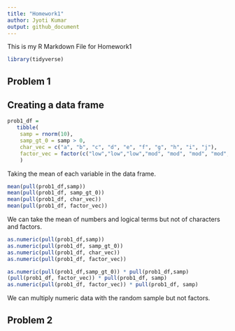 ```yaml
---
title: "Homework1"
author: Jyoti Kumar
output: github_document
---
```


This is my R Markdown File for Homework1

```r
library(tidyverse)
```


## Problem 1

## Creating a data frame

```r
prob1_df =  
   tibble(
    samp = rnorm(10),
    samp_gt_0 = samp > 0,
    char_vec = c("a", "b", "c", "d", "e", "f", "g", "h", "i", "j"),
    factor_vec = factor(c("low","low","low","mod", "mod", "mod", "mod", "high", "high", "high")),
    )
```

 Taking the mean of each variable in the data frame.

```r
mean(pull(prob1_df,samp))
mean(pull(prob1_df, samp_gt_0))
mean(pull(prob1_df, char_vec))
mean(pull(prob1_df, factor_vec))
```

 We can take the mean of numbers and logical terms but not of characters and factors. 

```r
as.numeric(pull(prob1_df,samp))
as.numeric(pull(prob1_df, samp_gt_0))
as.numeric(pull(prob1_df, char_vec))
as.numeric(pull(prob1_df, factor_vec))
```


```r
as.numeric(pull(prob1_df,samp_gt_0)) * pull(prob1_df,samp)
(pull(prob1_df, factor_vec)) * pull(prob1_df, samp)
as.numeric(pull(prob1_df, factor_vec)) * pull(prob1_df, samp)
```

 We can multiply numeric data with the random sample but not factors.


## Problem 2

